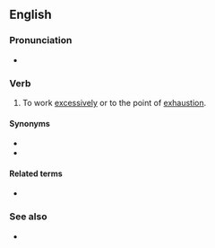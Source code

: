==English==

===Pronunciation===
* {{audio|en|En-au-work one's tail off.ogg|Audio (AU)}}

===Verb===
{{en-verb|head=[[work]] (one's) [[tail]] [[off]]|*}}

# {{lb|en|slang}} To work [[excessively]] or to the point of [[exhaustion]].

====Synonyms====
* {{l|en|work one's arse off}}
* {{l|en|work one's butt off}}

====Related terms====
* {{l|en|work someone's tail off}}

===See also===
* {{l|en|work till you drop}}